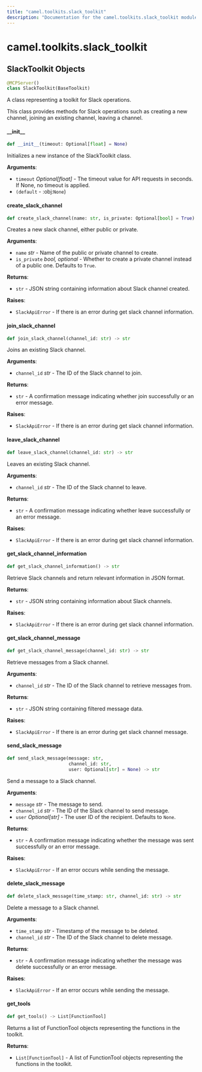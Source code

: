 ```yaml
---
title: "camel.toolkits.slack_toolkit"
description: "Documentation for the camel.toolkits.slack_toolkit module"
---
```


<a id="camel.toolkits.slack_toolkit"></a>

# camel.toolkits.slack\_toolkit

<a id="camel.toolkits.slack_toolkit.SlackToolkit"></a>

## SlackToolkit Objects

```python
@MCPServer()
class SlackToolkit(BaseToolkit)
```

A class representing a toolkit for Slack operations.

This class provides methods for Slack operations such as creating a new
channel, joining an existing channel, leaving a channel.

<a id="camel.toolkits.slack_toolkit.SlackToolkit.__init__"></a>

#### \_\_init\_\_

```python
def __init__(timeout: Optional[float] = None)
```

Initializes a new instance of the SlackToolkit class.

**Arguments**:

- `timeout` _Optional[float]_ - The timeout value for API requests
  in seconds. If None, no timeout is applied.
- `(default` - :obj:`None`)

<a id="camel.toolkits.slack_toolkit.SlackToolkit.create_slack_channel"></a>

#### create\_slack\_channel

```python
def create_slack_channel(name: str, is_private: Optional[bool] = True) -> str
```

Creates a new slack channel, either public or private.

**Arguments**:

- `name` _str_ - Name of the public or private channel to create.
- `is_private` _bool, optional_ - Whether to create a private channel
  instead of a public one. Defaults to `True`.
  

**Returns**:

- `str` - JSON string containing information about Slack
  channel created.
  

**Raises**:

- `SlackApiError` - If there is an error during get slack channel
  information.

<a id="camel.toolkits.slack_toolkit.SlackToolkit.join_slack_channel"></a>

#### join\_slack\_channel

```python
def join_slack_channel(channel_id: str) -> str
```

Joins an existing Slack channel.

**Arguments**:

- `channel_id` _str_ - The ID of the Slack channel to join.
  

**Returns**:

- `str` - A confirmation message indicating whether join successfully
  or an error message.
  

**Raises**:

- `SlackApiError` - If there is an error during get slack channel
  information.

<a id="camel.toolkits.slack_toolkit.SlackToolkit.leave_slack_channel"></a>

#### leave\_slack\_channel

```python
def leave_slack_channel(channel_id: str) -> str
```

Leaves an existing Slack channel.

**Arguments**:

- `channel_id` _str_ - The ID of the Slack channel to leave.
  

**Returns**:

- `str` - A confirmation message indicating whether leave successfully
  or an error message.
  

**Raises**:

- `SlackApiError` - If there is an error during get slack channel
  information.

<a id="camel.toolkits.slack_toolkit.SlackToolkit.get_slack_channel_information"></a>

#### get\_slack\_channel\_information

```python
def get_slack_channel_information() -> str
```

Retrieve Slack channels and return relevant information in JSON
format.

**Returns**:

- `str` - JSON string containing information about Slack channels.
  

**Raises**:

- `SlackApiError` - If there is an error during get slack channel
  information.

<a id="camel.toolkits.slack_toolkit.SlackToolkit.get_slack_channel_message"></a>

#### get\_slack\_channel\_message

```python
def get_slack_channel_message(channel_id: str) -> str
```

Retrieve messages from a Slack channel.

**Arguments**:

- `channel_id` _str_ - The ID of the Slack channel to retrieve messages
  from.
  

**Returns**:

- `str` - JSON string containing filtered message data.
  

**Raises**:

- `SlackApiError` - If there is an error during get
  slack channel message.

<a id="camel.toolkits.slack_toolkit.SlackToolkit.send_slack_message"></a>

#### send\_slack\_message

```python
def send_slack_message(message: str,
                       channel_id: str,
                       user: Optional[str] = None) -> str
```

Send a message to a Slack channel.

**Arguments**:

- `message` _str_ - The message to send.
- `channel_id` _str_ - The ID of the Slack channel to send message.
- `user` _Optional[str]_ - The user ID of the recipient.
  Defaults to `None`.
  

**Returns**:

- `str` - A confirmation message indicating whether the message was sent
  successfully or an error message.
  

**Raises**:

- `SlackApiError` - If an error occurs while sending the message.

<a id="camel.toolkits.slack_toolkit.SlackToolkit.delete_slack_message"></a>

#### delete\_slack\_message

```python
def delete_slack_message(time_stamp: str, channel_id: str) -> str
```

Delete a message to a Slack channel.

**Arguments**:

- `time_stamp` _str_ - Timestamp of the message to be deleted.
- `channel_id` _str_ - The ID of the Slack channel to delete message.
  

**Returns**:

- `str` - A confirmation message indicating whether the message
  was delete successfully or an error message.
  

**Raises**:

- `SlackApiError` - If an error occurs while sending the message.

<a id="camel.toolkits.slack_toolkit.SlackToolkit.get_tools"></a>

#### get\_tools

```python
def get_tools() -> List[FunctionTool]
```

Returns a list of FunctionTool objects representing the
functions in the toolkit.

**Returns**:

- `List[FunctionTool]` - A list of FunctionTool objects
  representing the functions in the toolkit.

